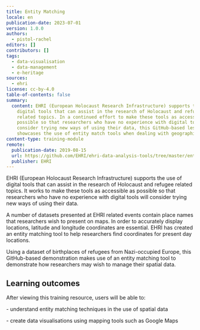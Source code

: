 ```yaml
---
title: Entity Matching
locale: en
publication-date: 2023-07-01
version: 1.0.0
authors:
  - pistol-rachel
editors: []
contributors: []
tags:
  - data-visualisation
  - data-management
  - e-heritage
sources:
  - ehri
license: cc-by-4.0
table-of-contents: false
summary:
  content: EHRI (European Holocaust Research Infrastructure) supports the use of
    digital tools that can assist in the research of Holocaust and refugee
    related topics. In a continued effort to make these tools as accessible as
    possible so that researchers who have no experience with digital tools will
    consider trying new ways of using their data, this GitHub-based lesson
    showcases the use of entity match tools when dealing with geographic data.
content-type: training-module
remote:
  publication-date: 2019-08-15
  url: https://github.com/EHRI/ehri-data-analysis-tools/tree/master/entity-matching
  publisher: EHRI
---
```

EHRI (European Holocaust Research Infrastructure) supports the use of digital tools that can assist in the research of Holocaust and refugee related topics. It works to make these tools as accessible as possible so that researchers who have no experience with digital tools will consider trying new ways of using their data.

A number of datasets presented at EHRI related events contain place names that researchers wish to present on maps. In order to accurately display locations, latitude and longitude coordinates are essential. EHRI has created an entity matching tool to help researchers find coordinates for present day locations.

Using a dataset of birthplaces of refugees from Nazi-occupied Europe, this GitHub-based demonstration makes use of an entity matching tool to demonstrate how researchers may wish to manage their spatial data.

## L﻿earning outcomes

A﻿fter viewing this training resource, users will be able to:

\- understand entity matching techniques in the use of spatial data

\- create data visualisations using mapping tools such as Google Maps

<ExternalResource title="Interested in learning more?" subtitle="Check out Entity Matching" url="https://github.com/EHRI/ehri-data-analysis-tools/tree/master/entity-matching#readme" />
